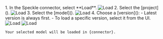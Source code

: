<Step title="Load from Speckle">
    1. In the Speckle connector, select **Load**.
    <Frame>
    <img src="/images/connectors/dui_load_1.jpg" alt="Load" />
    </Frame>
    2. Select the [project]().
    <Frame>
    <img src="/images/connectors/dui_load_2.jpg" alt="Load" />
    </Frame>
    3. Select the [model]().
    <Frame>
    <img src="/images/connectors/dui_load_3.jpg" alt="Load" />
    </Frame>
    4. Choose a [version]():
          - Latest version is always first.
          - To load a specific version, select it from the UI.
    <Frame>
    <img src="/images/connectors/dui_load_4.jpg" alt="Load" />
    </Frame>
    <Frame>
    <img src="/images/connectors/dui_load_5.jpg" alt="Load" />
    </Frame>

    Your selected model will be loaded in {connector}.
  </Step>